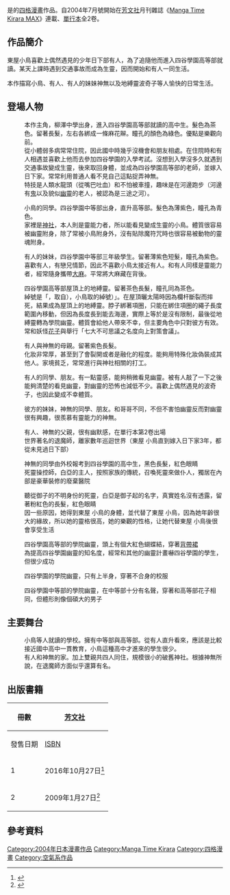 {{Infobox animanga/Headerofja
|標題= 從0開始
|圖像= 從0開始.jpg
|尺寸= 
|說明=《從0開始》第1本漫畫封面
|日文名稱= 0からはじめましょう
|英文名稱= 
|假名= れいからはじめましょう
|羅馬字= Rei Kara Hajimemashou
|類型= [[四格漫畫|四格漫畫]]
}}
{{Infobox animanga/Manga
|標題= 
|作者= {{lang|ja|[[ととねみぎ|ととねみぎ]]}}
|作畫= 
|出版社= {{flagicon|Japan}}[[芳文社|芳文社]]
|其他出版社= 
|連載雜誌= [[Manga_Time_Kirara_MAX|Manga Time Kirara MAX]]
|label= 
|發售日= 
|開始= 2004年7月
|結束= 2008年12月
|冊數= 全2卷
|話數= 
|其他= 
}}
{{Infobox animanga/Footerofja}}
{{日本作品|'''從0開始'''|0からはじめましょう}}是{{lang|ja|[[ととねみぎ|ととねみぎ]]}}的[[四格漫畫|四格漫畫]]作品。自2004年7月號開始在[[芳文社|芳文社]]月刊雜誌《[[Manga_Time_Kirara_MAX|Manga Time Kirara MAX]]》連載、[[單行本|單行本]]全2卷。

==作品簡介==
東屋小鳥喜歡上偶然遇見的少年日下部有人，為了追隨他而進入四谷學園高等部就讀。某天上課時遇到交通事故而成為生靈，因而開始和有人一同生活。

本作描寫小鳥、有人、有人的妹妹神無以及地縛靈波奇子等人愉快的日常生活。

==登場人物==
;{{nihongo|東屋 小鳥|東屋 ことり（あずまや ことり）}}
:本作主角，柳澤中學出身，進入四谷學園高等部就讀的高中生。髮色為茶色。留著長髮，左右各綁成一條麻花辮。瞳孔的顏色為綠色。優點是樂觀向前。
:從小體弱多病常常住院，因此國中時幾乎沒機會和朋友相處。在住院時和有人相遇並喜歡上他而去參加四谷學園的入學考試。沒想到入學沒多久就遇到交通事故變成生靈，後來取回身體，並成為四谷學園高等部的老師，並嫁入日下家。常常利用普通人看不見自己這點捉弄神無。
:特技是人類水龍頭（從嘴巴吐血）和不怕被車撞，趣味是在河邊跑步（河邊有[[鬼|鬼]]以及貌似[[幽靈|幽靈]]的老人，被認為是三途之河）。

;{{nihongo|日下部 有人|日下部 有人（くさかべ あると）}}
:小鳥的同學。四谷學園中等部出身，直升高等部。髮色為薄紫色，瞳孔為青色。
:家裡是[[神社|神社]]，本人則是靈能力者，所以能看見變成生靈的小鳥。體質很容易被幽靈附身，除了常被小鳥附身外，沒有貼除魔符咒時也很容易被動物的靈魂附身。

;{{nihongo|日下部 神無|日下部 神無（くさかべ かんな）}}
:有人的妹妹，四谷學園中等部三年級學生。留著薄紫色短髮，瞳孔為紫色。
:喜歡有人，有戀兄情節，因此不喜歡小鳥太接近有人。和有人同樣是靈能力者，經常隨身攜帶[[大麻_(神道)|大麻]]。平常將大麻藏在背後。

;{{nihongo|保科 千津子|保科 千津子（ほしな ちづこ）}}
:四谷學園高等部屋頂上的地縛靈。留著茶色長髮，瞳孔同為茶色。
:綽號是「{{nihongo|波奇子|ポチ子}}，取自{{lang|ja|'''ほ'''しな'''ち'''づ'''こ'''}}），小鳥取的綽號）」。在屋頂曬太陽時因為欄杆斷裂而摔死，結果成為屋頂上的地縛靈。脖子綁著項圈，只能在綁住項圈的繩子長度範圍內移動，但因為長度長到能去海邊，實際上等於是沒有限制，最後從地縛靈轉為學院幽靈。體質會給他人帶來不幸，但主要角色中只對彼方有效。常和妖怪[[廁所裡的花子|花子]]與{{lang|ja|テケテケ}}舉行「七大不可思議之名度向上對策會議」。

;{{nihongo|日下部 望|日下部 のぞみ（くさかべ のぞみ）}}
:有人與神無的母親。留著紫色長髮。
:化妝非常厚，甚至到了會裂開或者是融化的程度。能夠用特殊化妝偽裝成其他人。家境貧乏，常常進行與神社相關的打工。

;{{nihongo|空野 彼方|空野 彼方（そらの かなた）}}
:有人的同學、朋友。有一點靈感，能夠稍微看見幽靈。被有人敲了一下之後能夠清楚的看見幽靈，對幽靈的恐怖也減低不少。喜歡上偶然遇見的波奇子，也因此變成不幸體質。

;{{nihongo|空野 遙|空野 遙（そらの はるか）}}
:彼方的妹妹，神無的同學、朋友。和哥哥不同，不但不害怕幽靈反而對幽靈很有興趣，很羨慕有靈能力的神無。

;{{nihongo|日下部|日下部（父）}}
:有人、神無的父親，很有幽默感，在單行本第2卷出場
:世界著名的退魔師，離家數年巡迴世界（東屋 小鳥直到嫁入日下家3年，都從未見過日下部）

;{{nihongo|黒乃御子|黒乃ミコ（くろの ミコ）}}
:神無的同學由外校報考到四谷學園的高中生，黑色長髮，紅色眼睛
:死靈操控師，白亞的主人，按照家族的傳統，召喚死靈來做仆人，獨居在內部是豪華裝修的廢棄醫院

;{{nihongo|白亞|白亜（はくあ）}}
:聽從御子的不明身份的死靈，白亞是御子起的名字，真實姓名沒有透露，留著粉紅色的長髮，紅色眼睛
:因一些原因，她得到東屋 小鳥的身體，並代替了東屋 小鳥，因為她年齡很大的緣故，所以她的靈格很高，她的樂觀的性格，让她代替東屋 小鳥後很會享受生活

;{{nihongo|廁所的花子|トイレの花子さん（高等部）}}
:四谷學園高等部的學院幽靈，頭上有個大紅色蝴蝶結，穿著[[背帶裙|背帶裙]]
:為提高四谷學園幽靈的知名度，經常和其他的幽靈計畫嚇四谷學園的學生，但很少成功

;{{nihongo|テケテケ|テケテケ}}
:四谷學園的學院幽靈，只有上半身，穿著不合身的校服

;{{nihongo|廁所的花子|トイレの花子さん（中等部）}}
:四谷學園中等部的學院幽靈，在中等部十分有名聲，穿著和高等部花子相同，但體形則像個碩大的男子

==主要舞台==
;{{nihongo|四谷學園|四ツ谷学園（よつやがくえん）}}
:小鳥等人就讀的學校。擁有中等部與高等部。從有人直升看來，應該是比較接近國中高中一貫教育，小鳥這種高中才進來的學生很少。
;{{nihongo|天野神社|天野神社（あまのじんじゃ）}}
:有人和神無的家。加上雙親共四人同住，規模很小的破舊神社。根據神無所說，在退魔師方面似乎還算有名。

==出版書籍==
{| class=wikitable style="font-size:small;"
|-
!rowspan="2"|冊數
!colspan="2"|{{flagicon|Japan}} [[芳文社|芳文社]]
|-
!發售日期!![[ISBN|ISBN]]
|-
! 1 
| 2016年10月27日<ref>{{cite web|url=http://www.amazon.co.jp/dp/4832275984/|title=0からはじめましょう! 1|publisher=[[Amazon.co.jp|Amazon.co.jp]]|accessdate=2016年3月19日|language=ja|archive-date=2022年3月7日|archive-url=https://web.archive.org/web/20220307041925/https://www.amazon.co.jp/dp/4832275984/}}</ref> 
| ISBN 978-4-8322-7598-0
|-
! 2 
| 2009年1月27日<ref>{{cite web|url=http://www.amazon.co.jp/dp/4832277715/|title=0からはじめましょう (2)|publisher=Amazon.co.jp|accessdate=2016年3月19日|language=ja|archive-date=2022年3月7日|archive-url=https://web.archive.org/web/20220307044142/https://www.amazon.co.jp/dp/4832277715/}}</ref> 
| ISBN 978-4-8322-7771-7
|}

== 參考資料 ==
{{reflist}}

{{DEFAULTSORT:Rei Kara Hajimemashou}}
[[Category:2004年日本漫畫作品|Category:2004年日本漫畫作品]]
[[Category:Manga_Time_Kirara|Category:Manga Time Kirara]]
[[Category:四格漫畫|Category:四格漫畫]]
[[Category:空氣系作品|Category:空氣系作品]]